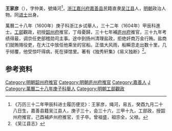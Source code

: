 '''王家彦'''（{{bd|？||1612年|catIdx=}}），字仲美，號绳河<ref>《万历三十二年甲辰科进士履历便览》：王家彦，绳河，易五，癸酉九月二十八日生，嘉善县籍吴江县人，庚子三十，会三十六，三甲十九，工部政，授韶州府推官，己酉補庐州府推官，壬子卒。曾祖盛，祖宗全，父禄。</ref>，[[浙江|浙江]][[嘉兴府|嘉兴府]][[嘉善县|嘉善县]]民籍直隶[[吴江县|吴江县]]人，[[明朝|明朝]]政治人物。同[[进士|进士]]出身。

萬曆二十八年（1600年）庚子科浙江乡试舉人，三十二年（1604年）甲辰科進士。[[工部|工部]]觀政，初授[[韶州府|韶州府]]推官，丁母憂歸，三十七年補[[庐州府|庐州府]]推官，三十九年考绩得最，调京任吏部稽勋司主事。途中到扬州清理盐政，拒绝奸商万金行贿。盐商们就贿赂役吏，在大江中放任他乘坐的官船。正值大风雨，船瞬息走出数十里，几乎倾覆，他受惊吓得病，死在驿馆里。著有《独秀轩集》《易义独断》<ref>《吴江县志》</ref>。

==参考资料==
{{reflist}}

{{明朝人物小作品}}
{{萬曆三十二年甲辰科殿試金榜}}
{{DEFAULTSORT:}}
[[Category:明朝韶州府推官|Category:明朝韶州府推官]]
[[Category:明朝庐州府推官|Category:明朝庐州府推官]]
[[Category:嘉善人|Category:嘉善人]]
[[Category:王姓|J]]
[[Category:萬曆二十八年庚子科舉人|Category:萬曆二十八年庚子科舉人]]
[[Category:明朝工部觀政|Category:明朝工部觀政]]